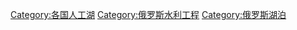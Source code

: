 [[Category:各国人工湖|Category:各国人工湖]]
[[Category:俄罗斯水利工程|Category:俄罗斯水利工程]]
[[Category:俄罗斯湖泊|Category:俄罗斯湖泊]]